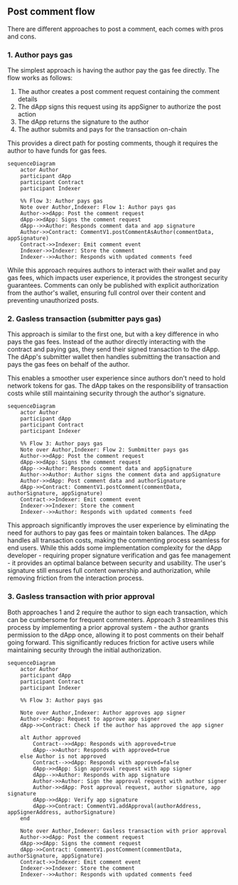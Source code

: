## Post comment flow

There are different approaches to post a comment, each comes with pros and cons.

### 1. Author pays gas

The simplest approach is having the author pay the gas fee directly. The flow works as follows:

1. The author creates a post comment request containing the comment details
2. The dApp signs this request using its appSigner to authorize the post action
3. The dApp returns the signature to the author
4. The author submits and pays for the transaction on-chain

This provides a direct path for posting comments, though it requires the author to have funds for gas fees.

```mermaid
sequenceDiagram
    actor Author
    participant dApp
    participant Contract
    participant Indexer

    %% Flow 3: Author pays gas
    Note over Author,Indexer: Flow 1: Author pays gas
    Author->>dApp: Post the comment request
    dApp->>dApp: Signs the comment request
    dApp-->>Author: Responds comment data and app signature
    Author->>Contract: CommentV1.postCommentAsAuthor(commentData, appSignature)
    Contract->>Indexer: Emit comment event
    Indexer->>Indexer: Store the comment
    Indexer-->>Author: Responds with updated comments feed
```

While this approach requires authors to interact with their wallet and pay gas fees, 
which impacts user experience, it provides the strongest security guarantees. 
Comments can only be published with explicit authorization from the author's wallet, 
ensuring full control over their content and preventing unauthorized posts.

### 2. Gasless transaction (submitter pays gas)

This approach is similar to the first one, but with a key difference in who pays the gas fees. 
Instead of the author directly interacting with the contract and paying gas, 
they send their signed transaction to the dApp. 
The dApp's submitter wallet then handles submitting the transaction and pays the gas fees on behalf of the author.

This enables a smoother user experience since authors don't need to hold network tokens for gas. 
The dApp takes on the responsibility of transaction costs while still maintaining security through the author's signature.

```mermaid
sequenceDiagram
    actor Author
    participant dApp
    participant Contract
    participant Indexer

    %% Flow 3: Author pays gas
    Note over Author,Indexer: Flow 2: Sumbmitter pays gas
    Author->>dApp: Post the comment request
    dApp->>dApp: Signs the comment request
    dApp-->>Author: Responds comment data and appSignature
    Author->>Author: Author signs the comment data and appSignature
    Author->>dApp: Post comment data and authorSignature
    dApp->>Contract: CommentV1.postComment(commentData, authorSignature, appSignature)
    Contract->>Indexer: Emit comment event
    Indexer->>Indexer: Store the comment
    Indexer-->>Author: Responds with updated comments feed
```

This approach significantly improves the user experience by eliminating the need for authors to pay gas fees or maintain token balances.
The dApp handles all transaction costs, making the commenting process seamless for end users.
While this adds some implementation complexity for the dApp developer - requiring proper signature verification and gas fee management - it provides an optimal balance between security and usability. The user's signature still ensures full content ownership and authorization, while removing friction from the interaction process.

### 3. Gasless transaction with prior approval

Both approaches 1 and 2 require the author to sign each transaction, which can be cumbersome for frequent commenters.
Approach 3 streamlines this process by implementing a prior approval system - the author grants permission to the dApp once,
allowing it to post comments on their behalf going forward. This significantly reduces friction for active users while
maintaining security through the initial authorization.

```mermaid
sequenceDiagram
    actor Author
    participant dApp
    participant Contract
    participant Indexer

    %% Flow 3: Author pays gas
    
    Note over Author,Indexer: Author approves app signer
    Author->>dApp: Request to approve app signer
    dApp->>Contract: Check if the author has approved the app signer

    alt Author approved
        Contract-->>dApp: Responds with approved=true
        dApp-->>Author: Responds with approved=true
    else Author is not approved
        Contract-->>dApp: Responds with approved=false
        dApp->>dApp: Sign approval request with app signer
        dApp-->>Author: Responds with app signature
        Author->>Author: Sign the approval request with author signer
        Author->>dApp: Post approval request, author signature, app signature
        dApp->>dApp: Verify app signature
        dApp->>Contract: CommentV1.addApproval(authorAddress, appSignerAddress, authorSignature)
    end

    Note over Author,Indexer: Gasless transaction with prior approval
    Author->>dApp: Post the comment request
    dApp->>dApp: Signs the comment request
    dApp->>Contract: CommentV1.postComment(commentData, authorSignature, appSignature)
    Contract->>Indexer: Emit comment event
    Indexer->>Indexer: Store the comment
    Indexer-->>Author: Responds with updated comments feed
```
